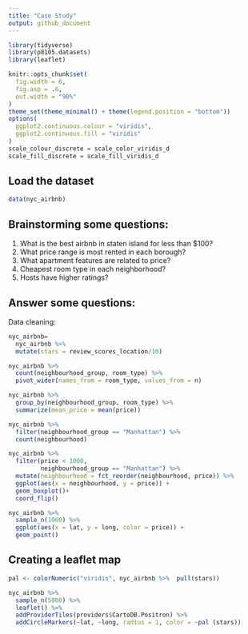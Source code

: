 ```yaml
---
title: "Case Study"
output: github_document
---
```


```r
library(tidyverse)
library(p8105.datasets)
library(leaflet)

knitr::opts_chunk$set(
  fig.width = 6,
  fig.asp = .6,
  out.width = "90%"
)
theme_set(theme_minimal() + theme(legend.position = "bottom"))
options(
  ggplot2.continuous.colour = "viridis",
  ggplot2.continuous.fill = "viridis"
)
scale_colour_discrete = scale_color_viridis_d
scale_fill_discrete = scale_fill_viridis_d
```

## Load the dataset

```r
data(nyc_airbnb)
```

## Brainstorming some questions:

1. What is the best airbnb in staten island for less than $100?
2. What price range is most rented in each borough?
3. What apartment features are related to price?
4. Cheapest room type in each neighborhood?
5. Hosts have higher ratings?


## Answer some questions:

Data cleaning:

```r
nyc_airbnb=
  nyc_airbnb %>% 
  mutate(stars = review_scores_location/10)
```


```r
nyc_airbnb %>% 
  count(neighbourhood_group, room_type) %>% 
  pivot_wider(names_from = room_type, values_from = n)
```


```r
nyc_airbnb %>% 
  group_by(neighbourhood_group, room_type) %>% 
  summarize(mean_price = mean(price))
```


```r
nyc_airbnb %>% 
  filter(neighbourhood_group == "Manhattan") %>% 
  count(neighbourhood)

nyc_airbnb %>% 
  filter(price < 1000,
         neighbourhood_group == "Manhattan") %>% 
  mutate(neighbourhood = fct_reorder(neighbourhood, price)) %>% 
  ggplot(aes(x = neighbourhood, y = price)) +
  geom_boxplot()+
  coord_flip()
```


```r
nyc_airbnb %>% 
  sample_n(1000) %>% 
  ggplot(aes(x = lat, y = long, color = price)) +
  geom_point()
```

## Creating a leaflet map

```r
pal <- colorNumeric("viridis", nyc_airbnb %>%  pull(stars))

nyc_airbnb %>% 
  sample_n(5000) %>% 
  leaflet() %>% 
  addProviderTiles(providers$CartoDB.Positron) %>% 
  addCircleMarkers(~lat, ~long, radius = 1, color = ~pal (stars))
```

